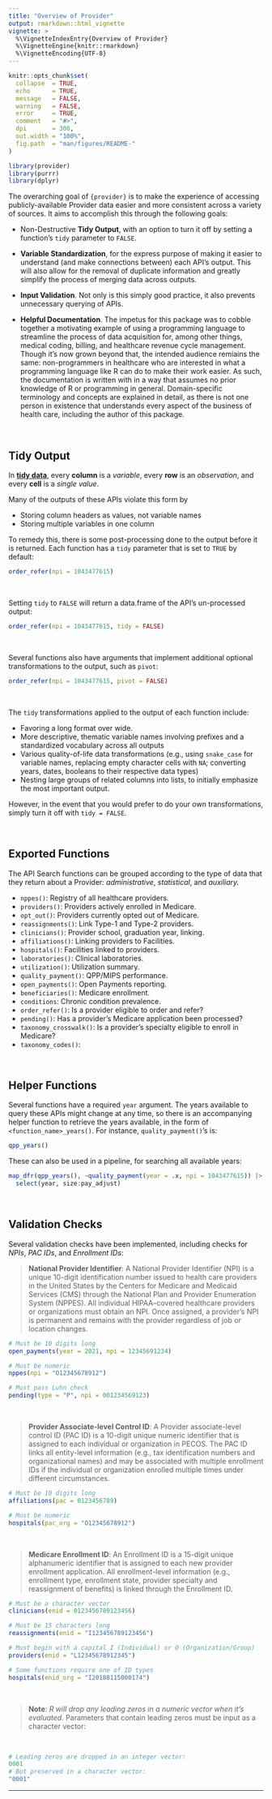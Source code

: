 ```yaml
---
title: "Overview of Provider"
output: rmarkdown::html_vignette
vignette: >
  %\VignetteIndexEntry{Overview of Provider}
  %\VignetteEngine{knitr::rmarkdown}
  %\VignetteEncoding{UTF-8}
---
```


```r
knitr::opts_chunk$set(
  collapse  = TRUE,
  echo      = TRUE, 
  message   = FALSE, 
  warning   = FALSE,
  error     = TRUE,
  comment   = "#>",
  dpi       = 300, 
  out.width = "100%",
  fig.path  = "man/figures/README-"
)
```

```r
library(provider)
library(purrr)
library(dplyr)
```


The overarching goal of `{provider}` is to make the experience of accessing publicly-available Provider data easier and more consistent across a variety of sources. It aims to accomplish this through the following goals:


   + Non-Destructive **Tidy Output**, with an option to turn it off by setting a function's `tidy` parameter to `FALSE`.

   + **Variable Standardization**, for the express purpose of making it easier to understand (and make connections between) each API's output. This will also allow for the removal of duplicate information and greatly simplify the process of merging data across outputs.
   
   + **Input Validation**. Not only is this simply good practice, it also prevents unnecessary querying of APIs.
   
   + **Helpful Documentation**. The impetus for this package was to cobble together a motivating example of using a programming language to streamline the process of data acquisition for, among other things, medical coding, billing, and healthcare revenue cycle management. Though it's now grown beyond that, the intended audience remiains the same: non-programmers in healthcare who are interested in what a programming language like R can do to make their work easier. As such, the documentation is written with in a way that assumes no prior knowledge of R or programming in general. Domain-specific terminology and concepts are explained in detail, as there is not one person in existence that understands every aspect of the business of health care, including the author of this package.

<br>

## Tidy Output

In [**tidy data**](https://tidyr.tidyverse.org/articles/tidy-data.html), every **column** is a *variable*, every **row** is an *observation*, and every **cell** is a *single value*. 

Many of the outputs of these APIs violate this form by 

   - Storing column headers as values, not variable names
   - Storing multiple variables in one column

To remedy this, there is some post-processing done to the output before it is returned. Each function has a `tidy` parameter that is set to `TRUE` by default:

```r
order_refer(npi = 1043477615)
```

<br>

Setting `tidy` to `FALSE` will return a data.frame of the API's un-processed output:

```r
order_refer(npi = 1043477615, tidy = FALSE)
```

<br>

Several functions also have arguments that implement additional optional transformations to the output, such as `pivot`:

```r
order_refer(npi = 1043477615, pivot = FALSE)
```

<br>

The `tidy` transformations applied to the output of each function include: 

   - Favoring a long format over wide.
   - More descriptive, thematic variable names involving prefixes and a standardized vocabulary across all outputs
   - Various quality-of-life data transformations (e.g., using `snake_case` for variable names, replacing empty character cells with `NA`; converting years, dates, booleans to their respective data types)
   - Nesting large groups of related columns into lists, to initially emphasize the most important output.

However, in the event that you would prefer to do your own transformations, simply turn it off with `tidy = FALSE`.

<br>

## Exported Functions

The API Search functions can be grouped according to the type of data that they return about a Provider: *administrative*, *statistical*, and *auxiliary.*

   * `nppes()`: Registry of all healthcare providers.
   * `providers()`: Providers actively enrolled in Medicare.
   * `opt_out()`: Providers currently opted out of Medicare.
   * `reassignments()`: Link Type-1 and Type-2 providers.
   * `clinicians()`: Provider school, graduation year, linking.
   * `affiliations()`: Linking providers to Facilities.
   * `hospitals()`: Facilities linked to providers.
   * `laboratories()`: Clinical laboratories.
   * `utilization()`: Utilization summary.
   * `quality_payment()`: QPP/MIPS performance.
   * `open_payments()`: Open Payments reporting.
   * `beneficiaries()`: Medicare enrollment.
   * `conditions`: Chronic condition prevalence.
   * `order_refer()`: Is a provider eligible to order and refer?
   * `pending()`: Has a provider's Medicare application been processed?
   * `taxonomy_crosswalk()`: Is a provider's specialty eligible to enroll in Medicare?
   * `taxonomy_codes()`:

<br>

## Helper Functions

Several functions have a required `year` argument. The years available to query these APIs might change at any time, so there is an accompanying helper function to retrieve the years available, in the form of `<function_name>_years()`. For instance, `quality_payment()`'s is:

```r
qpp_years()
```

These can also be used in a pipeline, for searching all available years:

```r
map_dfr(qpp_years(), ~quality_payment(year = .x, npi = 1043477615)) |> 
  select(year, size:pay_adjust)
```

<br>

## Validation Checks

Several validation checks have been implemented, including checks for *NPIs*, *PAC IDs*, and *Enrollment IDs*:

> **National Provider Identifier**: 
> A National Provider Identifier (NPI) is a unique 10-digit identification number issued to health care providers in the United States by the Centers for Medicare and Medicaid Services (CMS) through the National Plan and Provider Enumeration System (NPPES). All individual HIPAA–covered healthcare providers or organizations must obtain an NPI. Once assigned, a provider’s NPI is permanent and remains with the provider regardless of job or location changes.

```r
# Must be 10 digits long
open_payments(year = 2021, npi = 12345691234)

# Must be numeric
nppes(npi = "O12345678912")

# Must pass Luhn check
pending(type = "P", npi = 001234569123)
```

<br>

> **Provider Associate-level Control ID**:
> A Provider associate-level control ID (PAC ID) is a 10-digit unique numeric identifier that is assigned to each individual or organization in PECOS. The PAC ID links all entity-level information (e.g., tax identification numbers and organizational names) and may be associated with multiple enrollment IDs if the individual or organization enrolled multiple times under different circumstances.


```r
# Must be 10 digits long
affiliations(pac = 0123456789)

# Must be numeric
hospitals(pac_org = "O12345678912")
```

<br>

> **Medicare Enrollment ID**:
> An Enrollment ID is a 15-digit unique alphanumeric identifier that is assigned to each new provider enrollment application. All enrollment-level information (e.g., enrollment type, enrollment state, provider specialty and reassignment of benefits) is linked through the Enrollment ID.

```r
# Must be a character vector
clinicians(enid = 0123456789123456)

# Must be 15 characters long
reassignments(enid = "I123456789123456")

# Must begin with a capital I (Individual) or O (Organization/Group)
providers(enid = "L12345678912345")

# Some functions require one of ID types
hospitals(enid_org = "I20180115000174")
```

<br>

> **Note**: _R will drop any leading zeros in a numeric vector when it's evaluated._ Parameters that contain leading zeros must be input as a character vector:

<br>

```r
# Leading zeros are dropped in an integer vector:
0001
# But preserved in a character vector:
"0001"
```


--------------


